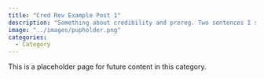 ```yaml
---
title: "Cred Rev Example Post 1"
description: "Something about credibility and prereg. Two sentences I suppose."
image: "../images/pupholder.png"
categories:
  - Category
---
```


This is a placeholder page for future content in this category.
